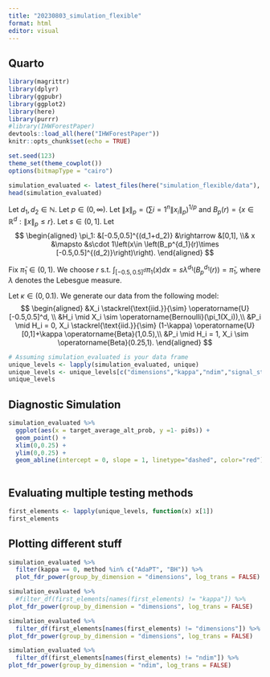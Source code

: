 ```yaml
---
title: "20230803_simulation_flexible"
format: html
editor: visual
---
```


## Quarto

```r
library(magrittr)
library(dplyr)
library(ggpubr)
library(ggplot2)
library(here)
library(purrr)
#library(IHWForestPaper)
devtools::load_all(here("IHWForestPaper"))
knitr::opts_chunk$set(echo = TRUE)

set.seed(123)
theme_set(theme_cowplot())
options(bitmapType = "cairo")
```

```r
simulation_evaluated <- latest_files(here("simulation_flexible/data"), "discrete_prop_alt_eval")
head(simulation_evaluated)
```

Let $d_1,d_2 \in \mathbb{N}$. Let $p\in (0,\infty)$. Let $\|x\|_p = \left(\sum{i=1}^{n} \|x_i\|_p\right)^{1/p}$ and $B_p(r) = \{x \in \mathbb{R}^d : \|x\|_p \leq r\}$. Let $s\in (0,1]$. Let $$
\begin{aligned}
   \pi_1: &[-0.5,0.5]^{(d_1+d_2)} &\rightarrow &[0,1], 
   \\& x &\mapsto &s\cdot 1\left(x\in \left(B_p^{d_1}(r)\times [-0.5,0.5]^{(d_2)}\right)\right).
\end{aligned}
$$

Fix $\bar{\pi}_1 \in (0,1)$. We choose $r$ s.t. $\int_{[-0.5,0.5]^d}\pi_1(x)dx=s\lambda^{d_1}(B_p^{d_1}(r))=\bar{\pi}_1$, where $\lambda$ denotes the Lebesgue measure.

Let $\kappa\in (0,0.1)$. We generate our data from the following model: $$
\begin{aligned}
   &X_i \stackrel{\text{iid.}}{\sim} \operatorname{U}[-0.5,0.5]^d, \\
   &H_i \mid X_i \sim  \operatorname{Bernoulli}(\pi_1(X_i)),\\
   &P_i \mid H_i = 0, X_i \stackrel{\text{iid.}}{\sim} (1-\kappa) \operatorname{U}[0,1]+\kappa \operatorname{Beta}(1,0.5),\\
   &P_i \mid H_i = 1, X_i  \sim \operatorname{Beta}(0.25,1).
\end{aligned}
$$

```r
# Assuming simulation_evaluated is your data frame
unique_levels <- lapply(simulation_evaluated, unique)
unique_levels <- unique_levels[c("dimensions","kappa","ndim","signal_strength","lp_norm","target_average_alt_prob","prop_alt_function_name")]
unique_levels
```

## Diagnostic Simulation

```r
simulation_evaluated %>%
  ggplot(aes(x = target_average_alt_prob, y =1- pi0s)) +
  geom_point() +
  xlim(0,0.25) +
  ylim(0,0.25) +
  geom_abline(intercept = 0, slope = 1, linetype="dashed", color="red") 
  
```

## Evaluating multiple testing methods

```r
first_elements <- lapply(unique_levels, function(x) x[1])
first_elements
```

## Plotting different stuff

```r
simulation_evaluated %>%
  filter(kappa == 0, method %in% c("AdaPT", "BH")) %>%
  plot_fdr_power(group_by_dimension = "dimensions", log_trans = FALSE)
```

```r
simulation_evaluated %>%
  #filter_df(first_elements[names(first_elements) != "kappa"]) %>%
plot_fdr_power(group_by_dimension = "dimensions", log_trans = FALSE)
```

```r
simulation_evaluated %>%
  filter_df(first_elements[names(first_elements) != "dimensions"]) %>%
plot_fdr_power(group_by_dimension = "dimensions", log_trans = FALSE)
```

```r
simulation_evaluated %>%
  filter_df(first_elements[names(first_elements) != "ndim"]) %>%
plot_fdr_power(group_by_dimension = "ndim", log_trans = FALSE)
```
